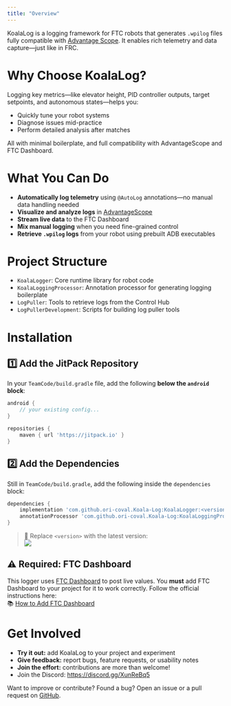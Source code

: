 ```yaml
---
title: "Overview"
---
```


KoalaLog is a logging framework for FTC robots that generates `.wpilog` files
fully compatible with [Advantage Scope](https://docs.advantagescope.org). It
enables rich telemetry and data capture—just like in FRC.

# Why Choose KoalaLog?

Logging key metrics—like elevator height, PID controller outputs, target setpoints, and autonomous states—helps you:

- Quickly tune your robot systems
- Diagnose issues mid-practice
- Perform detailed analysis after matches

All with minimal boilerplate, and full compatibility with AdvantageScope and FTC Dashboard.

# What You Can Do

- **Automatically log telemetry** using `@AutoLog` annotations—no manual data handling needed
- **Visualize and analyze logs** in [AdvantageScope](https://github.com/Mechanical-Advantage/AdvantageScope)
- **Stream live data** to the FTC Dashboard
- **Mix manual logging** when you need fine-grained control
- **Retrieve `.wpilog` logs** from your robot using prebuilt ADB executables

# Project Structure

- `KoalaLogger`: Core runtime library for robot code
- `KoalaLoggingProcessor`: Annotation processor for generating logging boilerplate
- `LogPuller`: Tools to retrieve logs from the Control Hub
- `LogPullerDevelopment`: Scripts for building log puller tools

# Installation

## 1️⃣ Add the JitPack Repository

In your `TeamCode/build.gradle` file, add the following **below the `android` block**:

```groovy
android {
    // your existing config...
}

repositories {
    maven { url 'https://jitpack.io' }
}
```

## 2️⃣ Add the Dependencies

Still in `TeamCode/build.gradle`, add the following inside the `dependencies` block:

```groovy
dependencies {
    implementation 'com.github.ori-coval.Koala-Log:KoalaLogger:<version>'
    annotationProcessor 'com.github.ori-coval.Koala-Log:KoalaLoggingProcessor:<version>'
}
```

> 🔁 Replace `<version>` with the latest version:  
> [![](https://jitpack.io/v/ori-coval/Koala-Log.svg)](https://jitpack.io/#ori-coval/Koala-Log)

## ⚠️ Required: FTC Dashboard

This logger uses [FTC Dashboard](https://github.com/acmerobotics/ftc-dashboard) to post live values.
You **must** add FTC Dashboard to your project for it to work correctly. Follow the official instructions here:  
📚 [How to Add FTC Dashboard](https://github.com/acmerobotics/ftc-dashboard?tab=readme-ov-file#basic)

# Get Involved

- **Try it out:** add KoalaLog to your project and experiment
- **Give feedback:** report bugs, feature requests, or usability notes
- **Join the effort:** contributions are more than welcome!
- Join the Discord: https://discord.gg/XunReBq5

Want to improve or contribute? Found a bug? Open an issue or a pull request on [GitHub](https://github.com/ori-coval/Koala-Log).
